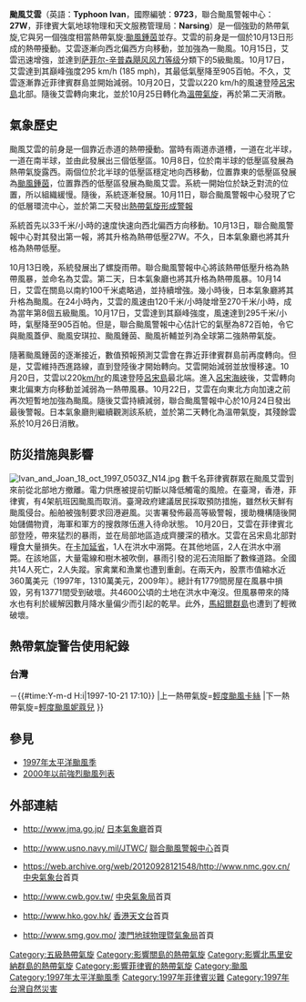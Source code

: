 {{unreferenced|time=2018-08-07T09:42:38+00:00}}
{{NoteTA
|G1=Weather
|G2=TyphoonNew
|G3=TyphoonOld
|G4=Weather
|G5=單位
|G6=地名
|T=zh:颱風艾雲; zh-cn:超强台风艾云; zh-hk:超強颱風艾雲; zh-mo:超強颱風艾雲; zh-tw:強烈颱風艾文
|1=zh:颱風艾雲; zh-cn:超强台风艾云; zh-hk:超強颱風艾雲; zh-mo:超強颱風艾雲; zh-tw:強烈颱風艾文
|2=zh:颱風鍾茵; zh-cn:超强台风钟茵; zh-tw:強烈颱風瓊恩;zh-hk:超強颱風鍾茵; zh-mo:超強颱風鍾茵
|3=zh:祈輔;zh-cn:祈辅;zh-tw:凱斯;zh-hk:祈輔
|skin=typhoon
}}
{{颱風基礎資訊
|颱風名稱              = 颱風艾雲
|外文語言              = 英文
|外文名稱              = Typhoon Ivan
|代表圖像              = Ivan Oct 17 1997 1758Z.png
|代表圖像名稱             = 颱風艾雲接近巔峰強度時的衛星雲圖
|形成日期               = 1997年10月13日
|轉化日期               = 1997年10月25日
|消散日期               = 1997年10月26日
|十分鐘平均風速JMA         = 105|JMA=knot
|十分鐘平均風速CWB     = 55|CWB=m/s
|十分鐘平均風速HKO         = 185
|二分鐘平均風速         = 55|NMC=m/s
|一分鐘平均風速         = 160|SSHS=knot
|最低氣壓              = 905
|瞬間最大陣風             = 295
|財產損失              = 960萬（1997年[[美元|美元]]）
|死傷人數              = 14人死亡, 2人失蹤
|影響地區              = {{MHL}}<br>{{GUM}}<br>{{PHI}}<br>{{TWN}}
|備註                  = 
|颱風路徑圖            = Ivan 1997 track.png
|風季年份              = 1997
|風季位置              = 太平洋
}}

'''颱風艾雲'''（英語：'''Typhoon Ivan'''，國際編號：'''9723'''，聯合颱風警報中心：'''27W'''，菲律賓大氣地球物理和天文服務管理局：'''Narsing'''）是一個強勁的熱帶氣旋,它與另一個強度相當熱帶氣旋:[[1997年颱風鍾茵|颱風鍾茵]]並存。艾雲的前身是一個於10月13日形成的熱帶擾動。艾雲逐漸向西北偏西方向移動，並加強為一颱風。10月15日，艾雲迅速增強，並達到[[萨菲尔-辛普森飓风风力等级|萨菲尔-辛普森飓风风力等级]]分類下的5級颱風。10月17日，艾雲達到其巔峰強度295 km/h (185 mph)，其最低氣壓降至905百帕。不久，艾雲逐漸靠近菲律賓群島並開始減弱。10月20日，艾雲以220 km/h的風速登陸[[呂宋島|呂宋島]]北部。隨後艾雲轉向東北，並於10月25日轉化為[[溫帶氣旋|溫帶氣旋]]，再於第二天消散。

==氣象歷史==
颱風艾雲的前身是一個靠近赤道的熱帶擾動。當時有兩道赤道槽，一道在北半球，一道在南半球，並由此發展出三個低壓區。10月8日，位於南半球的低壓區發展為熱帶氣旋露西。兩個位於北半球的低壓區穩定地向西移動，位置靠東的低壓區發展為[[颱風鍾茵_(1997年)|颱風鍾茵]]，位置靠西的低壓區發展為颱風艾雲。系統一開始位於缺乏對流的位置，所以組織緩慢。隨後，系統逐漸發展。10月11日，聯合颱風警報中心發現了它的低層環流中心，並於第二天發出[[熱帶氣旋形成警報|熱帶氣旋形成警報]]

系統首先以33千米/小時的速度快速向西北偏西方向移動。10月13日，聯合颱風警報中心對其發出第一報，將其升格為熱帶低壓27W。不久，日本氣象廳也將其升格為熱帶低壓。

10月13日晚，系統發展出了螺旋雨帶。聯合颱風警報中心將該熱帶低壓升格為熱帶風暴，並命名為艾雲。第二天，日本氣象廳也將其升格為熱帶風暴。10月14日，艾雲在關島以南約100千米處略過，並持續增強。幾小時後，日本氣象廳將其升格為颱風。在24小時內，艾雲的風速由120千米/小時陡增至270千米/小時，成為當年第8個五級颱風。10月17日，艾雲達到其巔峰強度，風速達到295千米/小時，氣壓降至905百帕。但是，聯合颱風警報中心估計它的氣壓為872百帕，令它與颱風蓋伊、颱風安琪拉、颱風鍾茵、颱風祈輔並列為全球第二強熱帶氣旋。

隨著颱風鍾茵的逐漸接近，數值預報預測艾雲會在靠近菲律賓群島前再度轉向。但是，艾雲維持西進路線，直到登陸後才開始轉向。艾雲開始減弱並放慢移速。10月20日，艾雲以220[[km/hr|km/hr]]的風速登陸[[呂宋島|呂宋島]]最北端。進入[[呂宋海峽|呂宋海峽]]後，艾雲轉向東北偏東方向移動並減弱為一熱帶風暴。10月22日，艾雲在向東北方向加速之前再次短暫地加強為颱風。隨後艾雲持續減弱，聯合颱風警報中心於10月24日發出最後警報。日本氣象廳則繼續觀測該系統，並於第二天轉化為溫帶氣旋，其殘餘雲系於10月26日消散。

==防災措施與影響==
[[File:Ivan_and_Joan_18_oct_1997_0503Z_N14.jpg|thumb]]
數千名菲律賓群眾在颱風艾雲到來前從北部地方撤離。電力供應被提前切斷以降低觸電的風險。在臺灣，香港，菲律賓，有4架航班因颱風而取消。臺灣政府建議居民採取預防措施，雖然秋天鮮有颱風侵台。船舶被強制要求回港避風。災害署發佈最高等級警報，援助機構隨後開始儲備物資，海軍和軍方的搜救隊伍進入待命狀態。
10月20日，艾雲在菲律賓北部登陸，帶來猛烈的暴雨，並在局部地區造成齊腰深的積水。艾雲在呂宋島北部對糧食大量損失。在[[卡加延省|卡加延省]]，1人在洪水中溺斃。在其他地區，2人在洪水中溺斃。在該地區，大量電線和樹木被吹倒，暴雨引發的泥石流阻斷了數條道路。全國共14人死亡，2人失蹤。家禽業和漁業也遭到重創。在兩天內，股票市值縮水近360萬美元（1997年，1310萬美元，2009年）。總計有1779間房屋在風暴中損毀，另有13771間受到破壞。共4600公頃的土地在洪水中淹沒。但風暴帶來的降水也有利於緩解因數月降水量偏少而引起的乾旱。此外，[[馬紹爾群島|馬紹爾群島]]也遭到了輕微破壞。

==熱帶氣旋警告使用紀錄==
===台灣===
{{熱帶氣旋警告使用紀錄
|氣象台=[[交通部中央氣象局|交通部中央氣象局]]
|警告系統=[[中央氣象局颱風警報|颱風警報]]
|熱帶氣旋警告=[[海上颱風警報|海上颱風警報]]
|使用時間={{#time:Y-m-d H:i|1997-10-19 20:25}}－{{#time:Y-m-d H:i|1997-10-21 17:10}}
|上一熱帶氣旋=[[1997年熱帶風暴卡絲|輕度颱風卡絲]]
|下一熱帶氣旋=[[1998年熱帶風暴妮蔻兒|輕度颱風妮蔻兒]]
}}

==參見==
*[[1997年太平洋颱風季|1997年太平洋颱風季]]
* [[2000年以前強烈颱風列表|2000年以前強烈颱風列表]]

==外部連結==
*{{ja}}http://www.jma.go.jp/ [[日本氣象廳|日本氣象廳]]首頁
*{{en}}http://www.usno.navy.mil/JTWC/ {{Wayback|url=http://www.usno.navy.mil/JTWC/ |date=20150809201922 }} [[聯合颱風警報中心|聯合颱風警報中心]]首頁
*{{zh-cn}}https://web.archive.org/web/20120928121548/http://www.nmc.gov.cn/ [[中央氣象台|中央氣象台]]首頁
*{{zh-tw}}http://www.cwb.gov.tw/ {{Wayback|url=http://www.cwb.gov.tw/ |date=20181025071210 }} [[中央氣象局|中央氣象局]]首頁
*{{zh-hk}}http://www.hko.gov.hk/ {{Wayback|url=http://www.hko.gov.hk/ |date=20110224003313 }} [[香港天文台|香港天文台]]首頁
*{{zh-hk}}http://www.smg.gov.mo/ {{Wayback|url=http://www.smg.gov.mo/ |date=20140517030343 }} [[澳門地球物理暨氣象局|澳門地球物理暨氣象局]]首頁
{{台灣颱風}}
[[Category:五級熱帶氣旋|Category:五級熱帶氣旋]]
[[Category:影響關島的熱帶氣旋|Category:影響關島的熱帶氣旋]]
[[Category:影響北馬里安納群島的熱帶氣旋|Category:影響北馬里安納群島的熱帶氣旋]]
[[Category:影響菲律賓的熱帶氣旋|Category:影響菲律賓的熱帶氣旋]]
[[Category:颱風|Category:颱風]]
[[Category:1997年太平洋颱風季|Category:1997年太平洋颱風季]]
[[Category:1997年菲律賓災難|Category:1997年菲律賓災難]]
[[Category:1997年台灣自然災害|Category:1997年台灣自然災害]]